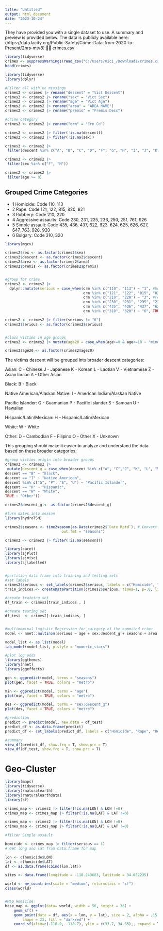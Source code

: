 ---
title: "Untitled"
output: html_document
date: "2023-10-24"
---

They have provided you with a single dataset to use. A summary and preview is provided below.
The data is publicly available here: (https://data.lacity.org/Public-Safety/Crime-Data-from-2020-to-Present/2nrs-mtv8)
👮‍♀️ crimes.csv

```{r, results=FALSE, message=FALSE, warning=FALSE, include=FALSE}
library(tidyverse)
crimes <- suppressWarnings(read_csv("C:/Users/nici_/Downloads/crimes.csv"))
head(crimes)
```

```{r, results=FALSE, message=FALSE, warning=FALSE, include=TRUE}
library(tidyverse) 
library(dplyr)

#Filter all with no missings
crimes2 <- crimes |> rename("descent" = "Vict Descent")
crimes2 <- crimes2 |> rename("sex" = "Vict Sex")
crimes2 <- crimes2 |> rename("age" = "Vict Age")
crimes2 <- crimes2 |> rename("area" = "AREA NAME")
crimes2 <- crimes2 |> rename("premis" = "Premis Desc")

#crime category
crimes2 <- crimes2 |> rename("crm" = "Crm Cd")

crimes2 <- crimes2 |> filter(!is.na(descent))
crimes2 <- crimes2 |> filter(!is.na(sex))

crimes2 <- crimes2 |> 
 filter(descent %in% c("A", "B", "C", "D", "F", "G", "H", "I", "J", "K", "L", "O", "P", "S", "U", "V", "W", "X", "Z"))

crimes2 <- crimes2 |> 
 filter(sex %in% c("F", "M"))

crimes2 <- crimes2 |> 
 filter(age >= 0)
```

## Grouped Crime Categories

- 1 Homicide: Code 110, 113 
- 2 Rape: Code 121, 122, 815, 820, 821 
- 3 Robbery: Code 210, 220
- 4 Aggressive assaults: Code 230, 231, 235, 236, 250, 251, 761, 926
- 5 Simple assault: Code 435, 436, 437, 622, 623, 624, 625, 626, 627, 647, 763, 928, 930 
- 6 Bulgary: Code 310, 320

```{r, results=FALSE, message=FALSE, warning=FALSE, include=TRUE}
library(mgcv)

crimes2$sex <- as.factor(crimes2$sex)
crimes2$descent <- as.factor(crimes2$descent)
crimes2$area <- as.factor(crimes2$area)
crimes2$premis <- as.factor(crimes2$premis)


#group for crime
crimes2 <- crimes2 |> 
  dplyr::mutate(serious = case_when(crm %in% c("110", "113") ~ "1", #homicide
                                    crm %in% c("121", "122", "815", "820", "821") ~ "2", #rape
                                    crm %in% c("210", "220") ~ "3", #robbery
                                    crm %in% c("230", "231", "235", "236", "250", "251", "761", "926") ~ "4", #aggassaults
                                    crm %in% c("435", "436", "437", "622", "623", "624", "625", "626", "627", "647", "763", "928", "930") ~ "5", #sassault
                                    crm %in% c("310", "320") ~ "6", TRUE ~ "0")) #bulgary

crimes2 <- crimes2 |> filter(serious != "0")
crimes2$serious <- as.factor(crimes2$serious)


#class Victims in age groups
crimes2 <- crimes2 |> mutate(age20 = case_when(age>=0 & age<=18 ~ "minor", TRUE ~ "adult"))

crimes2$age20 <- as.factor(crimes2$age20)
```

The victims descent will be grouped into broader descent categories:

Asian:
C - Chinese
J - Japanese
K - Korean
L - Laotian
V - Vietnamese
Z - Asian Indian
A - Other Asian

Black:
B - Black

Native American/Alaskan Native:
I - American Indian/Alaskan Native

Pacific Islander:
G - Guamanian
P - Pacific Islander
S - Samoan
U - Hawaiian

Hispanic/Latin/Mexican:
H - Hispanic/Latin/Mexican

White:
W - White

Other:
D - Cambodian
F - Filipino
O - Other
X - Unknown

This grouping should make it easier to analyze and understand the data based on these broader categories.

```{r, results=FALSE, message=FALSE, warning=FALSE, include=TRUE}
#group victims origin into broader groups
crimes2 <- crimes2 |> 
 mutate(descent_g = case_when(descent %in% c("A", "C","J", "K", "L", "V", "Z") ~ "Asian", 
descent == "B" ~ "Black", 
descent == "I" ~ "Native American",
descent %in% c("G", "P", "S", "U") ~ "Pacific Islander", 
descent == "H" ~ "Hispanic", 
descent == "W" ~ "White", 
TRUE ~ "Other"))

crimes2$descent_g <- as.factor(crimes2$descent_g)
```

```{r, results=FALSE, message=FALSE, warning=FALSE, include=TRUE}
#turn dates into season
library(hydroTSM)

crimes2$seasons <- time2season(as.Date(crimes2$`Date Rptd`), # Convert dates to seasons
                          out.fmt = "seasons")

crimes2 <- crimes2 |> filter(!is.na(seasons))

```

```{r, results=TRUE, message=FALSE, warning=FALSE, include=TRUE}
library(caret)
library(sjPlot)
library(sjmisc)
library(sjlabelled)


#partition data frame into training and testing sets
#set labels
crimes2$serious <- set_labels(crimes2$serious, labels = c("Homicide", "Rape", "Robbery", "Aggressive Assaults", "Simple Assault", "Bulgary"))
train_indices <- createDataPartition(crimes2$serious, times=1, p=.8, list=FALSE)

#create training set
df_train <- crimes2[train_indices , ]

#create testing set
df_test  <- crimes2[-train_indices, ]


#multinominal logistic Regression for category of the commited crime
model <- nnet::multinom(serious ~ age + sex:descent_g + seasons + area, data=df_train, MaxNWts=100000)

model_list <- as.list(model)
tab_model(model_list, p.style = "numeric_stars")
```

```{r, results=TRUE, message=FALSE, warning=FALSE, include=TRUE}
#plot log odds
library(ggthemes)
library(nnet)
library(ggeffects)

gen <- ggpredict(model, terms = "seasons")
plot(gen, facet = TRUE, colors = "metro")

min <- ggpredict(model, terms = "age")
plot(min, facet = TRUE, colors = "metro")

des <- ggpredict(model, terms = "sex:descent_g")
plot(des, facet = TRUE, colors = "metro") 
```

```{r, results=TRUE, message=FALSE, warning=FALSE, include=TRUE}
#prediction
predict <- predict(model, new.data = df_test)
predict_df <- as.data.frame(predict)
predict_df <- set_labels(predict_df, labels = c("Homicide", "Rape", "Robbery", "Aggressive Assaults", "Simple Assault", "Bulgary"))

#summary
view_df(predict_df, show.frq = T, show.prc = T)
view_df(df_test, show.frq = T, show.prc = T)

```

# Geo-Cluster
```{r, results=TRUE, message=FALSE, warning=FALSE, include=TRUE}
library(maps)
library(tidyverse)
library(rnaturalearth)
library(rnaturalearthdata)
library(sf)

crimes_map <- crimes2 |> filter(!is.na(LON) & LON !=0)
crimes_map <- crimes_map |> filter(!is.na(LAT) & LAT !=0)

crimes_map <- crimes2 |> filter(!is.na(LON) & LON !=0)
crimes_map <- crimes_map |> filter(!is.na(LAT) & LAT !=0)

#filter Simple assault

homicide <- crimes_map |> filter(serious == 1)
# Get long and lat from data.frame for map

lon <- c(homicide$LON)
lat <- c(homicide$LAT)
df <- as.data.frame(cbind(lon,lat))

sites <- data.frame(longitude = -118.243683, latitude = 34.052235)

world <- ne_countries(scale = "medium", returnclass = "sf")
class(world)


#Map Homicide
base_map <- ggplot(data= world, width = 50, height = 36) +
    geom_sf() +
    geom_point(data = df, aes(x = lon, y = lat), size = 2, alpha = .15,  
        shape = 23, fill = "darkred") +
    coord_sf(xlim=c(-118.0, -118.7), ylim = c(33.7, 34.35),, expand = TRUE) + theme_classic()

```
